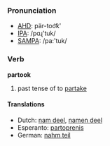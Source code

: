 === Pronunciation ===
*[[w:AHD|AHD]]: pär-too͝k'
*[[w:IPA|IPA]]: /pɑɻ'tuk/
*[[w:SAMPA|SAMPA]]: /pa:'tuk/

=== Verb ===

'''partook'''

# past tense of to [[partake]]

==== Translations ====
*Dutch: [[nam deel]], [[namen deel]]
*Esperanto: [[partoprenis]]
*German: [[nahm teil]]